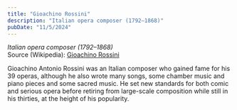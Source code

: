 ```yaml
---
title: "Gioachino Rossini"
description: "Italian opera composer (1792–1868)"
pubDate: "11/5/2024"
---
```


*Italian opera composer (1792–1868)*  
Source (Wikipedia): [Gioachino Rossini][1]

Gioachino Antonio Rossini was an Italian composer who gained fame for his 39 operas, although he also wrote many songs, some chamber music and piano pieces and some sacred music. He set new standards for both comic and serious opera before retiring from large-scale composition while still in his thirties, at the height of his popularity.

[1]: https://en.wikipedia.org/wiki/Gioachino_Rossini
